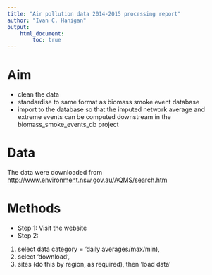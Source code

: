 ```yaml
---
title: "Air pollution data 2014-2015 processing report"
author: "Ivan C. Hanigan"
output: 
    html_document:
        toc: true
---
```


# Aim
- clean the data
- standardise to same format as biomass smoke event database
- import to the database so that the imputed network average and extreme events can be computed downstream in the biomass_smoke_events_db project

# Data
The data were downloaded from [http://www.environment.nsw.gov.au/AQMS/search.htm]() 

# Methods

- Step 1: Visit the website
- Step 2: 

1. select data category = 'daily averages/max/min), 
2. select 'download', 
3. sites (do this by region, as required), then 'load data'
